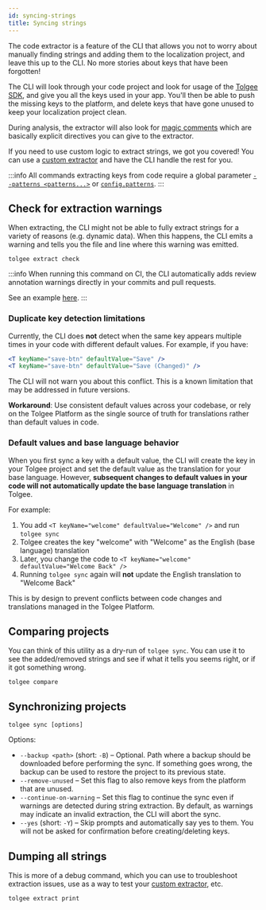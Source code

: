 ```yaml
---
id: syncing-strings
title: Syncing strings
---
```


The code extractor is a feature of the CLI that allows you not to worry about manually finding strings and adding them
to the localization project, and leave this up to the CLI. No more stories about keys that have been forgotten!

The CLI will look through your code project and look for usage of the [Tolgee SDK](/js-sdk), and give you all the keys
used in your app. You'll then be able to push the missing keys to the platform, and delete keys that have gone unused
to keep your localization project clean.

During analysis, the extractor will also look for [magic comments](./magic-comments.mdx) which are
basically explicit directives you can give to the extractor.

If you need to use custom logic to extract strings, we got you covered! You can use a [custom extractor](./custom-extractor.mdx)
and have the CLI handle the rest for you.

:::info
All commands extracting keys from code require a global parameter [`--patterns <patterns...>`](../usage.mdx#command-options) or [`config.patterns`](../project-configuration.mdx#patterns).
:::

## Check for extraction warnings

When extracting, the CLI might not be able to fully extract strings for a variety of reasons (e.g. dynamic data). When
this happens, the CLI emits a warning and tells you the file and line where this warning was emitted.

```
tolgee extract check
```

:::info
When running this command on CI, the CLI automatically adds review annotation warnings directly in your commits and pull requests.

See an example [here](https://github.com/tolgee/tolgee-platform/commit/ddfff41#diff-84dc9ca52993f2d66eda975f622361460f83d659ce6ddf1a0c086e6ca8c328ccR46).
:::

### Duplicate key detection limitations

Currently, the CLI does **not** detect when the same key appears multiple times in your code with different default values. For example, if you have:

```jsx
<T keyName="save-btn" defaultValue="Save" />
<T keyName="save-btn" defaultValue="Save (Changed)" />
```

The CLI will not warn you about this conflict. This is a known limitation that may be addressed in future versions.

**Workaround**: Use consistent default values across your codebase, or rely on the Tolgee Platform as the single source of truth for translations rather than default values in code.

### Default values and base language behavior

When you first sync a key with a default value, the CLI will create the key in your Tolgee project and set the default value as the translation for your base language. However, **subsequent changes to default values in your code will not automatically update the base language translation** in Tolgee.

For example:
1. You add `<T keyName="welcome" defaultValue="Welcome" />` and run `tolgee sync`
2. Tolgee creates the key "welcome" with "Welcome" as the English (base language) translation
3. Later, you change the code to `<T keyName="welcome" defaultValue="Welcome Back" />`
4. Running `tolgee sync` again will **not** update the English translation to "Welcome Back"

This is by design to prevent conflicts between code changes and translations managed in the Tolgee Platform.

## Comparing projects

You can think of this utility as a dry-run of `tolgee sync`. You can use it to see the added/removed strings and
see if what it tells you seems right, or if it got something wrong.

```
tolgee compare
```

## Synchronizing projects

```
tolgee sync [options]
```

Options:

- `--backup <path>` (short: `-B`) – Optional. Path where a backup should be downloaded before performing the sync.
  If something goes wrong, the backup can be used to restore the project to its previous state.
- `--remove-unused` – Set this flag to also remove keys from the platform that are unused.
- `--continue-on-warning` – Set this flag to continue the sync even if warnings are detected during string extraction.
  By default, as warnings may indicate an invalid extraction, the CLI will abort the sync.
- `--yes` (short: `-Y`) – Skip prompts and automatically say yes to them. You will not be asked for confirmation before
  creating/deleting keys.

## Dumping all strings

This is more of a debug command, which you can use to troubleshoot extraction issues, use as a way to test your
[custom extractor](./custom-extractor.mdx), etc.

```
tolgee extract print
```